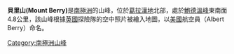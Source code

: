 {{unreferenced|time=2013-10-27T05:40:29+00:00}}
{{Coord|64|26|S|60|43|W||display=title}}

'''貝里山(Mount Berry)'''是[[南極洲|南極洲]]的山峰，位於[[葛拉漢地|葛拉漢地]]北部，處於[[鮑德溫峰|鮑德溫峰]]東南面4.8公里，該山峰根據[[英國|英國]]探險隊的空中照片被繪入地圖，以[[美國|美國]]航空員（Albert Berry）命名。

{{DEFAULTSORT:Mount Berry}}
[[Category:南極洲山峰|Category:南極洲山峰]]


{{NordenskjöldCoast-geo-stub}}